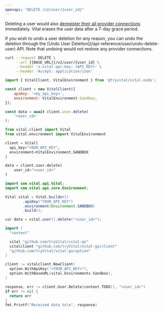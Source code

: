 ```yaml
---
openapi: "DELETE /v2/user/{user_id}"
---
```


Deleting a user would also [deregister their all provider connections](/api-reference/user/deregister-a-provider) immediately.
Vital erases the user data after a 7-day grace period.

<Info>
If you wish to undo a user deletion for any reason, you can undo the deletion through the
[Undo User Deletion](/api-reference/user/undo-delete-user) API. Note that undoing would not
restore any provider connections.
</Info>

<RequestExample>

```bash cURL
curl --request DELETE \
     --url {{BASE_URL}}/v2/user/{user_id} \
     --header 'x-vital-api-key: <API_KEY>' \
     --header 'Accept: application/json'
```

```javascript Node
import { VitalClient, VitalEnvironment } from '@tryvital/vital-node';

const client = new VitalClient({
    apiKey: '<my_api_key>',
    environment: VitalEnvironment.Sandbox,
});

const data = await client.user.delete(
    '<user_id>'
);
```

```python Python
from vital.client import Vital
from vital.environment import VitalEnvironment

client = Vital(
  api_key="YOUR_API_KEY",
  environment=VitalEnvironment.SANDBOX
)

data = client.user.delete(
    user_id="<user_id>"
)
```

```java Java
import com.vital.api.Vital;
import com.vital.api.core.Environment;

Vital vital = Vital.builder()
        .apiKey("YOUR_API_KEY")
        .environment(Environment.SANDBOX)
        .build();

var data = vital.user().delete("<user_id>");
```

```go Go
import (
  "context"

  vital "github.com/tryVital/vital-go"
  vitalclient "github.com/tryVital/vital-go/client"
  "github.com/tryVital/vital-go/option"
)

client := vitalclient.NewClient(
  option.WithApiKey("<YOUR_API_KEY>"),
  option.WithBaseURL(vital.Environments.Sandbox),
)

response, err := client.User.Delete(context.TODO(), "<user_id>")
if err != nil {
  return err
}
fmt.Printf("Received data %s\n", response)
```

</RequestExample>
